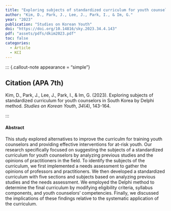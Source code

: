 ```yaml
---
title: "Exploring subjects of standardized curriculum for youth counselors in South Korea by Delphi method"
author: "Kim, D., Park, J., Lee, J., Park, I., & Im, G."
year: "2023"
publication: "Studies on Korean Youth"
doi: "https://doi.org/10.14816/sky.2023.34.4.143"
pdf: "assets/pdfs/dkim2023.pdf"
toc: false
categories:
  - Article
  - KCI
---
```


::: {.callout-note appearance = "simple"}

## Citation (APA 7th)

Kim, D., Park, J., Lee, J., Park, I., & Im, G. (2023). Exploring subjects of standardized curriculum for youth counselors in South Korea by Delphi method. *Studies on Korean Youth*, *34*(4), 143-164.

:::

#### Abstract

This study explored alternatives to improve the curriculm for training youth counselors and providing effective interventions for at-risk youth. Our research specifically focused on suggesting the subjects of a standardized curriculum for youth counselors by analyzing previous studies and the opinions of practitioners in the field. To identify the subjects of the curriculum, we first implemented a needs assessment to gather the opinions of professors and practitioners. We then developed a standardized curriculum with five sections and subjects based on analyzing previous studies and the needs assessment. We employed the Delphi method to determine the final curriculum by modifying eligibility criteria, syllabus components, and youth counselors' competencies. Finally, we discussed the implications of these findings relative to the systematic application of the curriculum.
